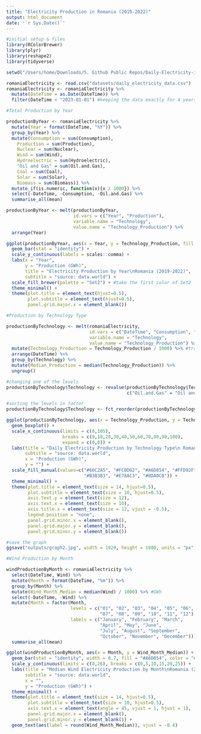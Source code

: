 ```yaml
---
title: "Electricity Production in Romania (2019-2022)"
output: html_document
date: '`r Sys.Date()`'
---
```


```r
#initial setup & files
library(RColorBrewer)
library(plyr)
library(reshape2)
library(tidyverse)

setwd("/Users/home/Downloads/5. Github Public Repos/Daily-Electricity-in-Romania--2019-2023--EDA")

romaniaElectricity <- read.csv("datasets/daily_electricity_data.csv")
romaniaElectricity <- romaniaElectricity %>%
  mutate(DateTime = as.Date(DateTime)) %>%
  filter(DateTime < "2023-01-01") #keeping the data exactly for 4 years (2019-2022)
```



```r
#Total Production by Year

productionByYear <- romaniaElectricity %>%
  mutate(Year = format(DateTime, "%Y")) %>%
  group_by(Year) %>%
  mutate(Consumption = sum(Consumption),
    Production = sum(Production),
    Nuclear = sum(Nuclear),
    Wind = sum(Wind),
    Hydroelectric = sum(Hydroelectric),
    "Oil and Gas" = sum(Oil.and.Gas),
    Coal = sum(Coal),
    Solar = sum(Solar),
    Biomass = sum(Biomass)) %>%
  mutate_if(is.numeric, function(x){x / 1000}) %>%
  select(-DateTime, -Consumption, -Oil.and.Gas) %>%
  summarise_all(mean)

productionByYear <- melt(productionByYear, 
                         id.vars = c("Year", "Production"),
                         variable.name = "Technology",
                         value.name = "Technology_Production") %>%
  arrange(Year)

ggplot(productionByYear, aes(x = Year, y = Technology_Production, fill = Technology)) + 
  geom_bar(stat = "identity") +
  scale_y_continuous(labels = scales::comma) +
  labs(x = "Year",
       y = "Production (GWh)",
       title = "Electricity Production by Year\nRomania (2019-2022)",
       subtitle = "source: data.world") +
  scale_fill_brewer(palette = "Set2") + #take the first color of Set2
  theme_minimal() +
  theme(plot.title = element_text(hjust=0.5),
        plot.subtitle = element_text(hjust=0.5),
        panel.grid.major.x = element_blank())
```


```r
#Production by Technology Type

productionByTechnology <- melt(romaniaElectricity,
                               id.vars = c("DateTime", "Consumption", "Production"),
                               variable.name = "Technology",
                               value.name = "Technology_Production") %>%
  mutate(Technology_Production = Technology_Production / 1000) %>% #transform to GWh
  arrange(DateTime) %>%
  group_by(Technology) %>%
  mutate(Median_Production = median(Technology_Production)) %>%
  ungroup()

#changing one of the levels
productionByTechnology$Technology <- revalue(productionByTechnology$Technology,
                                             c("Oil.and.Gas" = "Oil and Gas"))

#sorting the levels in factor
productionByTechnology$Technology <- fct_reorder(productionByTechnology$Technology, productionByTechnology$Median_Production)

ggplot(productionByTechnology, aes(x = Technology_Production, y = Technology, fill = Technology)) +
  geom_boxplot() +
  scale_x_continuous(limits = c(0,105), 
                     breaks = c(0,10,20,30,40,50,60,70,80,90,100), 
                     expand = c(0,0)) +
  labs(title = "Daily Electricity Production by Technology Type\n Romania (2019-2022)",
       subtitle = "source: data.world",
       x = "Production (GWh)",
       y = "") + 
  scale_fill_manual(values=c("#66C2A5", "#FC8D62", "#A6D854", "#FFD92F",
                             "#B3B3B3", "#E78AC3", "#8DA0CB")) +
  theme_minimal() +
  theme(plot.title = element_text(size = 14, hjust=0.5),
        plot.subtitle = element_text(size = 10, hjust=0.5),
        axis.text.y = element_text(size = 12),
        axis.text.x = element_text(size = 10),
        axis.title.x = element_text(size = 12, vjust = -0.5),
        legend.position = "none",
        panel.grid.minor.x = element_blank(),
        panel.grid.major.y = element_blank(),
        panel.grid.minor.y = element_blank())

#save the graph
ggsave("outputs/graph2.jpg", width = 1920, height = 1080, units = "px")
```

```r
#Wind Production by Month

windProductionByMonth <- romaniaElectricity %>%
  select(DateTime, Wind) %>%
  mutate(Month = format(DateTime, "%m")) %>%
  group_by(Month) %>%
  mutate(Wind_Month_Median = median(Wind) / 1000) %>% #GWh
  select(-DateTime, -Wind) %>%
  mutate(Month = factor(Month, 
                        levels = c("01", "02", "03", "04", "05", "06",
                                   "07", "08", "09", "10", "11", "12"),
                        labels = c("January", "February", "March",
                                   "April", "May", "June",
                                   "July", "August", "September",
                                   "October", "November", "December"))) %>%
  summarise_all(mean)

ggplot(windProductionByMonth, aes(x = Month, y = Wind_Month_Median)) +
  geom_bar(stat = "identity", width = 0.7, fill = "#A6D854", color = "#000000") +
  scale_y_continuous(limits = c(0,26), breaks = c(0,5,10,15,20,25)) +
  labs(title = "Median Wind Electricity Production by Month\nRomania (2019-2022)",
       subtitle = "source: data.world",
       x = "",
       y = "Production (GWh)") +
  theme_minimal() +
  theme(plot.title = element_text(size = 14, hjust=0.5),
        plot.subtitle = element_text(size = 10, hjust=0.5),
        axis.text.x = element_text(angle = 45, vjust = 1, hjust = 1),
        panel.grid.major.x = element_blank(),
        panel.grid.minor.y = element_blank()) +
  geom_text(aes(label = round(Wind_Month_Median)), vjust = -0.4)
  
```
